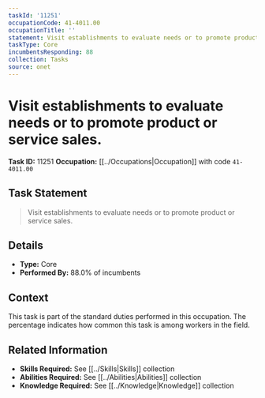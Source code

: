 ```yaml
---
taskId: '11251'
occupationCode: 41-4011.00
occupationTitle: ''
statement: Visit establishments to evaluate needs or to promote product or service sales.
taskType: Core
incumbentsResponding: 88
collection: Tasks
source: onet
---
```

# Visit establishments to evaluate needs or to promote product or service sales.

**Task ID:** 11251
**Occupation:** [[../Occupations|Occupation]] with code `41-4011.00`

## Task Statement

> Visit establishments to evaluate needs or to promote product or service sales.

## Details

- **Type:** Core
- **Performed By:** 88.0% of incumbents

## Context

This task is part of the standard duties performed in this occupation. The percentage indicates how common this task is among workers in the field.

## Related Information

- **Skills Required:** See [[../Skills|Skills]] collection
- **Abilities Required:** See [[../Abilities|Abilities]] collection
- **Knowledge Required:** See [[../Knowledge|Knowledge]] collection
